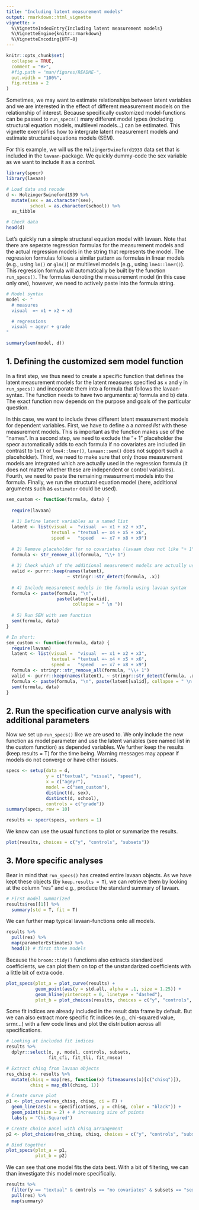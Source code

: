 ```yaml
---
title: "Including latent measurement models"
output: rmarkdown::html_vignette
vignette: >
  %\VignetteIndexEntry{Including latent measurement models}
  %\VignetteEngine{knitr::rmarkdown}
  %\VignetteEncoding{UTF-8}
---
```


```r
knitr::opts_chunk$set(
  collapse = TRUE,
  comment = "#>",
  #fig.path = "man/figures/README-",
  out.width = "100%",
  fig.retina = 2
)
```

Sometimes, we may want to estimate relationships between latent variables and we are interested in the effect of different measurement models on the relationship of interest. Because specifically customized model-functions can be passed to `run_specs()` many different model types (including structural equation models, multilevel models...) can be estimated. This vignette exemplifies how to intergrate latent measurement models and estimate structural equations models (SEM).

For this example, we will us the `HolzingerSwineford1939` data set that is included in the `lavaan`-package. We quickly dummy-code the sex variable as we want to include it as a control. 

```r
library(specr)
library(lavaan)

# Load data and recode
d <- HolzingerSwineford1939 %>% 
  mutate(sex = as.character(sex),
         school = as.character(school)) %>%
  as_tibble

# Check data
head(d)
```

Let's quickly run a simple structural equation model with lavaan. Note that there are seperate regression formulas for the measurement models and the actual regression models in the string that represents the model. The regression formulas follows a similar pattern as formulas in linear models (e.g., using `lm()` or `glm()`) or multilevel models (e.g., using `lme4::lmer()`). This regression formula will automatically be built by the function `run_specs()`. The formulas denoting the measurement model (in this case only one), however, we need to actively paste into the formula string. 

```r
# Model syntax
model <- "
  # measures
  visual  =~ x1 + x2 + x3

  # regressions
  visual ~ ageyr + grade
"

summary(sem(model, d))
```


## 1. Defining the customized sem model function

In a first step, we thus need to create a specific function that defines the latent measurement models for the latent measures specified as `x` and `y` in `run_specs()` and incoporate them into a formula that follows the lavaan-syntax. The function needs to have two arguments: a) formula and b) data. The exact function now depends on the purpose and goals of the particular question. 

In this case, we want to include three different latent measurement models for dependent variables. First, we have to define a a *named list* with these measurement models. This is important as the function makes use of the "names". 
In a second step, we need to exclude the "+ 1" placeholder the specr automatically adds to each formula if no covariates are included (in contrast to `lm()` or `lme4::lmer()`, `lavaan::sem()` does not support such a placeholder). Third, we need to make sure that only those measurement models are integrated which are actually used in the regression formula (it does not matter whether these are independent or control variables). Fourth, we need to paste the remaining measurment models into the formula. Finally, we run the structural equation model (here, additional arguments such as `estimator` could be used).  

```r
sem_custom <- function(formula, data) {
  
  require(lavaan)
  
  # 1) Define latent variables as a named list
  latent <- list(visual =  "visual  =~ x1 + x2 + x3",
                 textual = "textual =~ x4 + x5 + x6",
                 speed =   "speed   =~ x7 + x8 + x9")
  
  # 2) Remove placeholder for no covariates (lavaan does not like "+ 1")
  formula <- str_remove_all(formula, "\\+ 1")
  
  # 3) Check which of the additional measurement models are actually used in the formula
  valid <- purrr::keep(names(latent), 
                       ~ stringr::str_detect(formula, .x))
  
  # 4) Include measurement models in the formula using lavaan syntax
  formula <- paste(formula, "\n",
                   paste(latent[valid], 
                         collapse = " \n "))
  
  # 5) Run SEM with sem function
  sem(formula, data)
}

# In short:
sem_custom <- function(formula, data) {
  require(lavaan)
  latent <- list(visual =  "visual  =~ x1 + x2 + x3",
                 textual = "textual =~ x4 + x5 + x6",
                 speed =   "speed   =~ x7 + x8 + x9")
  formula <- stringr::str_remove_all(formula, "\\+ 1")
  valid <- purrr::keep(names(latent), ~ stringr::str_detect(formula, .x))
  formula <- paste(formula, "\n", paste(latent[valid], collapse = " \n "))
  sem(formula, data)
}

```


## 2. Run the specification curve analysis with additional parameters

Now we set up `run_specs()` like we are used to. We only include the new function as model parameter and use the latent variables (see named list in the custom function) as depended variables. We further keep the results (keep.results = T) for the time being. Warning messages may appear if models do not converge or have other issues. 

```r
specs <- setup(data = d,
               y = c("textual", "visual", "speed"),
               x = c("ageyr"),
               model = c("sem_custom"),
               distinct(d, sex),
               distinct(d, school),
               controls = c("grade"))
summary(specs, row = 10)

```


```r
results <- specr(specs, workers = 1)
```

We know can use the usual functions to plot or summarize the results. 

```r
plot(results, choices = c("y", "controls", "subsets"))
```

## 3. More specific analyses

Bear in mind that `run_specs()` has created entire lavaan objects. As we have kept these objects (by `keep.results = T`), we can retrieve them by looking at the column "res" and e.g., produce the standard summary of lavaan. 

```r
# First model summarized
results$res[[1]] %>% 
  summary(std = T, fit = T)
```

We can further map typical lavaan-functions onto all models.

```r
results %>%
  pull(res) %>%
  map(parameterEstimates) %>%
  head(3) # first three models
```

Because the `broom::tidy()` functions also extracts standardized coefficients, we can plot them on top of the unstandarized coefficients with a little bit of extra code.

```r
plot_specs(plot_a = plot_curve(results) + 
           geom_point(aes(y = std.all, alpha = .1, size = 1.25)) +
           geom_hline(yintercept = 0, linetype = "dashed"),
           plot_b = plot_choices(results, choices = c("y", "controls", "subsets")))
```

Some fit indices are already included in the result data frame by default. But we can also extract more specific fit indices (e.g., chi-squared value, srmr...) with a few code lines and plot the distribution across all specifications.  


```r
# Looking at included fit indices
results %>%
  dplyr::select(x, y, model, controls, subsets, 
                fit_cfi, fit_tli, fit_rmsea)

# Extract chisq from lavaan objects
res_chisq <- results %>%
  mutate(chisq = map(res, function(x) fitmeasures(x)[c("chisq")]),
         chisq = map_dbl(chisq, 1))

# Create curve plot
p1 <- plot_curve(res_chisq, chisq, ci = F) +
  geom_line(aes(x = specifications, y = chisq, color = "black")) +
  geom_point(size = 2) + # increasing size of points
  labs(y = "Chi-Squared")

# Create choice panel with chisq arrangement
p2 <- plot_choices(res_chisq, chisq, choices = c("y", "controls", "subsets"))

# Bind together
plot_specs(plot_a = p1,
           plot_b = p2)
```

We can see that one model fits the data best. With a bit of filtering, we can than investigate this model more specifically. 

```r
results %>%
  filter(y == "textual" & controls == "no covariates" & subsets == "sex = 1") %>%
  pull(res) %>%
  map(summary)
```


